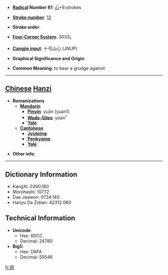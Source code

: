 * '''[[Wiktionary:Chinese radical index| Radical]] Number 61''': [[Wiktionary:Chinese radical index 心|心]]+8 strokes

* '''[[Wiktionary:Chinese total strokes index|Stroke number]]''': [[Wiktionary:Chinese total strokes index 12|12]]

* '''Stroke order''': 

* '''[[Wiktionary:Chinese four corner index|Four-Corner System]]''': 3033<sub>1</sub>

* '''[[Wiktionary:Chinese Cangjie index|Cangjie input]]''': 十弓山心 (JNUP)

* '''Graphical Significance and Origin''': 

* '''Common Meaning''': to bear a grudge against

----

== [[Chinese]] [[Hanzi]] ==

* '''Romanizations'''
** '''[[Mandarin]]'''
*** '''[[Pinyin]]''': yuān (yuan1)
*** '''[[Wade-Giles]]''': yüan<sup>1</sup>
*** '''[[Yale]]''': 
** '''[[Cantonese]]'''
*** '''[[Jyutping]]''':
*** '''[[Penkyamp]]''': 
*** '''[[Yale]]''': 

* '''Other info''': 

----

== Dictionary Information ==

* KangXi: 0390.160
* Morohashi: 10772
* Dae Jaweon: 0724.140
* Hanyu Da Zidian: 42312.060

== Technical Information ==

* '''Unicode''':
** Hex: 60CC
** Decimal: 24780
* '''Big5''':
** Hex: D8FA
** Decimal: 55546

[[fr:惌]]